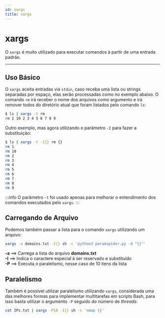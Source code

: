 ```yaml
---
id: xargs
title: xargs
---
```


# xargs

O `xargs` é muito utilizado para executar comandos à partir de uma entrada
padrão.

---

## Uso Básico

O `xargs` aceita entradas via `stdin`, caso receba uma lista ou strings
separadas por espaço, elas serão processadas como no exemplo abaixo. O comando
`rm` irá receber o nome dos arquivos como argumento e irá remover todos do
diretório atual que foram listados pelo comando `ls`:

```bash
$ ls | xargs -t rm
rm 1 10 2 3 4 5 6 7 8 9
```

Outro exemplo, mas agora utilizando o parâmetro `-I` para fazer a substituição:

```bash
$ ls | xargs -t -I{} rm {}
rm 1
rm 10
rm 2
rm 3
rm 4
rm 5
rm 6
rm 7
rm 8
rm 9
```
 
:::info
O parâmetro `-t` foi usado apenas para melhorar o entendimento dos comandos
executados pelo `xargs`.
:::

## Carregando de Arquivo

Podemos também passar a lista para o comando `xargs` utilizando um arquivo:

```bash
xargs -a domains.txt -I{} sh -c 'python3 paramspider.py -d "{}"'
```

**-a** ==> Carrega a lista do arquivo **domains.txt**  
**-I** ==> Indica o caractere especial à ser reservado e substituído  
**-P** ==> Executa o paralelismo, nesse caso de 10 itens da lista

## Paralelismo

Também é possível utilizar paralelismo utilizando `xargs`, considerada uma das
melhores formas para implementar multitarefas em scripts Bash, para isso basta
utilizar o argumento `-P` seguido do número de *threads*:

```bash
cat IPs.txt | xargs -P10 -I{} sh -c 'nmap {}'
```
